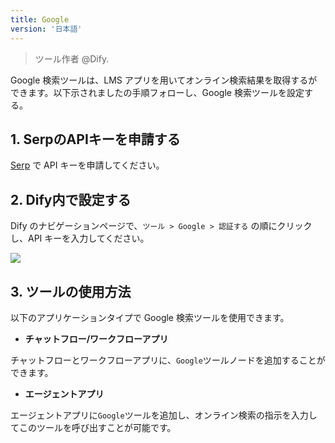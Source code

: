 ```yaml
---
title: Google
version: '日本語'
---
```


> ツール作者 @Dify. 

Google 検索ツールは、LMS アプリを用いてオンライン検索結果を取得するができます。以下示されましたの手順フォローし、Google 検索ツールを設定する。

## 1. SerpのAPIキーを申請する

[Serp](https://serpapi.com/dashboard) で API キーを申請してください。

## 2. Dify内で設定する

Dify のナビゲーションページで、`ツール > Google > 認証する` の順にクリックし、API キーを入力してください。

![](../../../../ja-jp/img/tools-google.png)

## 3. ツールの使用方法

以下のアプリケーションタイプで Google 検索ツールを使用できます。

* **チャットフロー/ワークフローアプリ**

チャットフローとワークフローアプリに、`Google`ツールノードを追加することができます。

* **エージェントアプリ**

エージェントアプリに`Google`ツールを追加し、オンライン検索の指示を入力してこのツールを呼び出すことが可能です。
